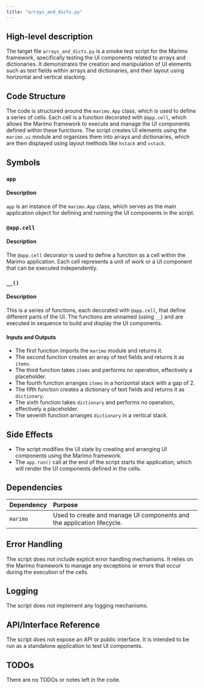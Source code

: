 ```yaml
---
title: "arrays_and_dicts.py"
---
```


## High-level description

The target file `arrays_and_dicts.py` is a smoke test script for the Marimo framework, specifically testing the UI components related to arrays and dictionaries. It demonstrates the creation and manipulation of UI elements such as text fields within arrays and dictionaries, and their layout using horizontal and vertical stacking.

## Code Structure

The code is structured around the `marimo.App` class, which is used to define a series of cells. Each cell is a function decorated with `@app.cell`, which allows the Marimo framework to execute and manage the UI components defined within these functions. The script creates UI elements using the `marimo.ui` module and organizes them into arrays and dictionaries, which are then displayed using layout methods like `hstack` and `vstack`.

## Symbols

### `app`
#### Description
`app` is an instance of the `marimo.App` class, which serves as the main application object for defining and running the UI components in the script.

### `@app.cell`
#### Description
The `@app.cell` decorator is used to define a function as a cell within the Marimo application. Each cell represents a unit of work or a UI component that can be executed independently.

### `__()`
#### Description
This is a series of functions, each decorated with `@app.cell`, that define different parts of the UI. The functions are unnamed (using `__`) and are executed in sequence to build and display the UI components.

#### Inputs and Outputs
- The first function imports the `marimo` module and returns it.
- The second function creates an array of text fields and returns it as `items`.
- The third function takes `items` and performs no operation, effectively a placeholder.
- The fourth function arranges `items` in a horizontal stack with a gap of 2.
- The fifth function creates a dictionary of text fields and returns it as `dictionary`.
- The sixth function takes `dictionary` and performs no operation, effectively a placeholder.
- The seventh function arranges `dictionary` in a vertical stack.

## Side Effects

- The script modifies the UI state by creating and arranging UI components using the Marimo framework.
- The `app.run()` call at the end of the script starts the application, which will render the UI components defined in the cells.

## Dependencies

| Dependency | Purpose |
|:-----------|:--------|
| `marimo`   | Used to create and manage UI components and the application lifecycle. |

## Error Handling

The script does not include explicit error handling mechanisms. It relies on the Marimo framework to manage any exceptions or errors that occur during the execution of the cells.

## Logging

The script does not implement any logging mechanisms.

## API/Interface Reference

The script does not expose an API or public interface. It is intended to be run as a standalone application to test UI components.

## TODOs

There are no TODOs or notes left in the code.